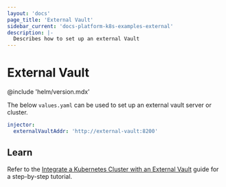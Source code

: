 ```yaml
---
layout: 'docs'
page_title: 'External Vault'
sidebar_current: 'docs-platform-k8s-examples-external'
description: |-
  Describes how to set up an external Vault
---
```


# External Vault

@include 'helm/version.mdx'

The below `values.yaml` can be used to set up an external vault server or
cluster.

```yaml
injector:
  externalVaultAddr: 'http://external-vault:8200'
```

## Learn

Refer to the [Integrate a Kubernetes Cluster with an External
Vault](https://learn.hashicorp.com/vault/getting-started-k8s/external-vault)
guide for a step-by-step tutorial.
